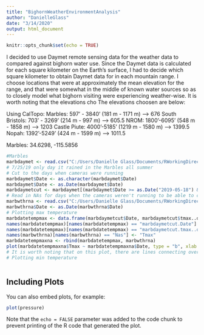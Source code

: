 ```yaml
---
title: "BighornWeatherEnvironmentAnalysis"
author: "DanielleGlass"
date: "3/14/2020"
output: html_document
---
```


```r
knitr::opts_chunk$set(echo = TRUE)
```

I decided to use Daymet remote sensing data for the weather data to compared against bighorn water use. Since the Daymet data is calculated for each square kilometer on the Earth's surface, I had to decide which square kilometer to obtain Daymet data for in each mountain range. I choose locations that were at approximately the mean elevation for the range, and that were somewhat in the middle of known water sources so as to closely model what bighorn visiting were experiencing weather-wise. It is worth noting that the elevations cho The elevations choosen are below:

Using CalTopo: 
Marbles: 597' - 3840' (181 m - 1171 m) --> 676
South Bristols: 703' - 3269' (214 m - 997 m) --> 605.5
NROM: 1800'-6095' (548 m - 1858 m) --> 1203
Castle Piute: 4000'-5185' (1219 m - 1580 m) --> 1399.5
Nopah: 1392'-5249' (424 m - 1599 m) --> 1011.5

Marbles: 34.6298, -115.5856


```r
#Marbles
marbdaymet <- read.csv("C:/Users/Danielle Glass/Documents/RWorkingDirectory3/Sheepies5/Marbdaymet11193_lat_34.6298_lon_-115.5856.csv", sep = ",", header = TRUE)
# 7/25/19 only day it rained in the Marbles all summer
# Cut to the days when cameras were running
marbdaymet$Date <- as.character(marbdaymet$Date)
marbdaymet$Date <- as.Date(marbdaymet$Date)
marbdaymetcut <- marbdaymet[(marbdaymet$Date >= as.Date("2019-05-18") & marbdaymet$Date <= as.Date("2019-05-24")) | (marbdaymet$Date >= as.Date("2019-06-05") & marbdaymet$Date <= as.Date("2019-06-11")) | (marbdaymet$Date >= as.Date("2019-06-19") & marbdaymet$Date <= as.Date("2019-06-22")) | (marbdaymet$Date >= as.Date("2019-06-26") & marbdaymet$Date <= as.Date("2019-06-29")) | (marbdaymet$Date >= as.Date("2019-07-11") & marbdaymet$Date <= as.Date("2019-07-13")) |  (marbdaymet$Date >= as.Date("2019-07-18") & marbdaymet$Date <= as.Date("2019-07-24")) | (marbdaymet$Date >= as.Date("2019-08-01") & marbdaymet$Date <= as.Date("2019-08-03")) | (marbdaymet$Date >= as.Date("2019-08-07") & marbdaymet$Date <= as.Date("2019-08-09")), ]
# Read in NAs for days when the cameras weren't running to be able to compare against/plot
marbwthrna <- read.csv("C:/Users/Danielle Glass/Documents/RWorkingDirectory3/Sheepies5/MarbNAweatherenvironmentalvariables.csv", sep = ",", header = TRUE)
marbwthrna$Date <- as.Date(marbwthrna$Date)
# Plotting max temperature
marbdatetempmax <- data.frame(marbdaymetcut$Date, marbdaymetcut$tmax..deg.c.)
names(marbdatetempmax)[names(marbdatetempmax) == "marbdaymetcut.Date"] <- "Date"
names(marbdatetempmax)[names(marbdatetempmax) == "marbdaymetcut.tmax..deg.c."] <- "Tmax"
names(marbwthrna)[names(marbwthrna) == "Nas"] <- "Tmax"
marbdatetempmaxna <- rbind(marbdatetempmax, marbwthrna)
plot(marbdatetempmaxna$Tmax ~ marbdatetempmaxna$Date, type = "b", xlab = "Date", ylab = "Maximum Daily Temperature (°C)", main = "Marbles Maximum Daily Temperature")
# It is worth noting that on this plot, there are lines connecting over NA dates.
# Plotting min temperature



```

## Including Plots

You can also embed plots, for example:

```r
plot(pressure)
```

Note that the `echo = FALSE` parameter was added to the code chunk to prevent printing of the R code that generated the plot.
